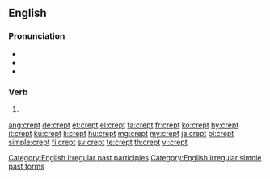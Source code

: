 ==English==

===Pronunciation===
* {{IPA|/ˈkrɛpt/|lang=en}}
* {{audio|en-us-crept.ogg|Audio (US)|lang=en}}
* {{rhymes|ɛpt|lang=en}}

===Verb===
{{head|en|verb form}}

# {{en-past of|creep}}

[[Category:English irregular past participles]]
[[Category:English irregular simple past forms]]

[[ang:crept]]
[[de:crept]]
[[et:crept]]
[[el:crept]]
[[fa:crept]]
[[fr:crept]]
[[ko:crept]]
[[hy:crept]]
[[it:crept]]
[[ku:crept]]
[[li:crept]]
[[hu:crept]]
[[mg:crept]]
[[my:crept]]
[[ja:crept]]
[[pl:crept]]
[[simple:crept]]
[[fi:crept]]
[[sv:crept]]
[[te:crept]]
[[th:crept]]
[[vi:crept]]